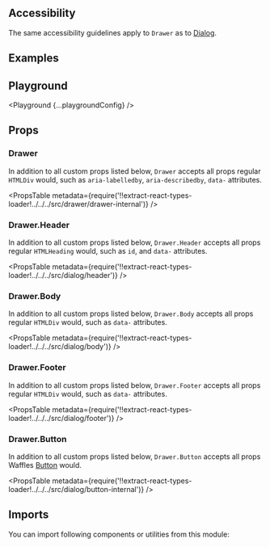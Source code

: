 


<Layout title="Drawer" description="🚧 This page is under construction">

## Accessibility

The same accessibility guidelines apply to `Drawer` as to [Dialog](/components/dialog/#accessibility).

## Examples

<Example title="Basic Usage" path="drawer/basic-usage">
  <BasicUsage />
</Example>

## Playground

<Playground {...playgroundConfig} />

## Props

### Drawer

In addition to all custom props listed below, `Drawer` accepts all props regular `HTMLDiv` would, such as `aria-labelledby`, `aria-describedby`, `data-` attributes.

<PropsTable
  metadata={require('!!extract-react-types-loader!../../../src/drawer/drawer-internal')}
/>

### Drawer.Header

In addition to all custom props listed below, `Drawer.Header` accepts all props regular `HTMLHeading` would, such as `id`, and `data-` attributes.

<PropsTable
  metadata={require('!!extract-react-types-loader!../../../src/dialog/header')}
/>

### Drawer.Body

In addition to all custom props listed below, `Drawer.Body` accepts all props regular `HTMLDiv` would, such as `data-` attributes.

<PropsTable
  metadata={require('!!extract-react-types-loader!../../../src/dialog/body')}
/>

### Drawer.Footer

In addition to all custom props listed below, `Drawer.Footer` accepts all props regular `HTMLDiv` would, such as `data-` attributes.

<PropsTable
  metadata={require('!!extract-react-types-loader!../../../src/dialog/footer')}
/>

### Drawer.Button

In addition to all custom props listed below, `Drawer.Button` accepts all props Waffles [Button](/components/button/#props) would.

<PropsTable
  metadata={require('!!extract-react-types-loader!../../../src/dialog/button-internal')}
/>

## Imports

You can import following components or utilities from this module:

<Imports module={DrawerExports} path="@datacamp/waffles/drawer" />

</Layout>
